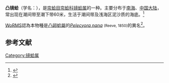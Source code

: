 {{Speciesbox
| name = 凸镜蛤
| image = 
| image_width = 
| genus = Dosinia
| species = derupta
| authority = Römer, 1860
}}
'''凸镜蛤'''（学名：''{{lang|la|Dosinia derupta}}''），是[[帘蛤目|帘蛤目]][[帘蛤科|帘蛤科]][[镜蛤属|镜蛤属]]的一种。主要分布于[[南海|南海]]、[[中国大陆|中国大陆]]，常出现在潮间带至潮下带60米，生活于潮间带及浅海区泥沙质的海底。<ref>{{cite web|url=http://shell.sinica.edu.tw/chinese/shellbase_detail.php?science_no=3865|title=国际贝库：凸镜蛤|publisher=台湾贝类资料库|accessdate=2009-08-11|archive-date=2016-03-04|archive-url=https://web.archive.org/web/20160304123909/http://shell.sinica.edu.tw/chinese/shellbase_detail.php?science_no=3865|dead-url=no}}</ref>

[[WoRMS|WoRMS]]認為本物種是[[凸卵蛤屬|凸卵蛤屬]]的''[[Pelecyora_nana|Pelecyora nana]]'' <small>(Reeve, 1850)</small>的異名<ref>{{cite WoRMS |id=539487 |title=''Dosinia derupta'' Römer, 1860|db=MolluscaBase |last1=Tran |first1=Bastien |date=2010-11-10 |access-date=2021-12-24}}</ref>。

== 参考文献 ==
{{reflist}}

{{taxonbar}}

[[Category:镜蛤属|Category:镜蛤属]]


{{mollusc-stub}}